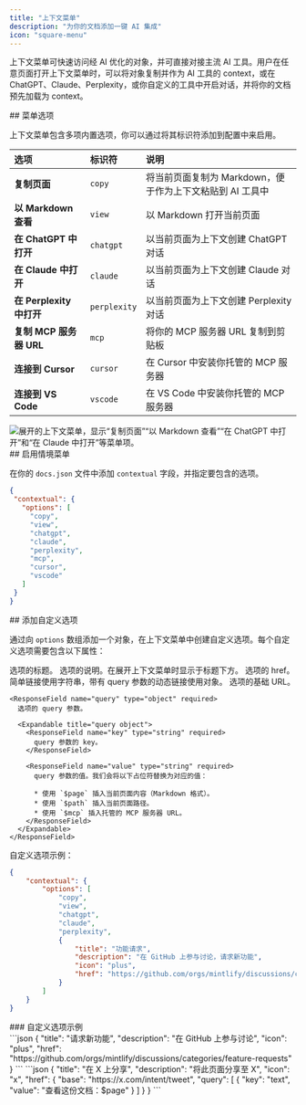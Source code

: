 ```yaml
---
title: "上下文菜单"
description: "为你的文档添加一键 AI 集成"
icon: "square-menu"
---
```



上下文菜单可快速访问经 AI 优化的对象，并可直接对接主流 AI 工具。用户在任意页面打开上下文菜单时，可以将对象复制并作为 AI 工具的 context，或在 ChatGPT、Claude、Perplexity，或你自定义的工具中开启对话，并将你的文档预先加载为 context。


<div id="menu-options">
  ## 菜单选项
</div>

上下文菜单包含多项内置选项，你可以通过将其标识符添加到配置中来启用。

| 选项 | 标识符 | 说明 |
|:--------|:------------|:-------------|
| **复制页面** | `copy` | 将当前页面复制为 Markdown，便于作为上下文粘贴到 AI 工具中 |
| **以 Markdown 查看** | `view` | 以 Markdown 打开当前页面 |
| **在 ChatGPT 中打开** | `chatgpt` | 以当前页面为上下文创建 ChatGPT 对话 |
| **在 Claude 中打开** | `claude` | 以当前页面为上下文创建 Claude 对话 |
| **在 Perplexity 中打开** | `perplexity` | 以当前页面为上下文创建 Perplexity 对话 |
| **复制 MCP 服务器 URL** | `mcp` | 将你的 MCP 服务器 URL 复制到剪贴板 |
| **连接到 Cursor** | `cursor` | 在 Cursor 中安装你托管的 MCP 服务器 |
| **连接到 VS Code** | `vscode` | 在 VS Code 中安装你托管的 MCP 服务器 |

<Frame>
    <img 
    src="/images/contextual-menu/contextual-menu.png" 
    alt="展开的上下文菜单，显示“复制页面”“以 Markdown 查看”“在 ChatGPT 中打开”和“在 Claude 中打开”等菜单项。" 
  />
</Frame>

<div id="enabling-the-contextual-menu">
  ## 启用情境菜单
</div>

在你的 `docs.json` 文件中添加 `contextual` 字段，并指定要包含的选项。

```json
{
 "contextual": {
   "options": [
     "copy",
     "view",
     "chatgpt",
     "claude",
     "perplexity",
     "mcp",
     "cursor",
     "vscode"
   ]
 }
}
```


<div id="adding-custom-options">
  ## 添加自定义选项
</div>

通过向 `options` 数组添加一个对象，在上下文菜单中创建自定义选项。每个自定义选项需要包含以下属性：

<ResponseField name="title" type="string" required>
  选项的标题。
</ResponseField>

<ResponseField name="description" type="string" required>
  选项的说明。在展开上下文菜单时显示于标题下方。
</ResponseField>

<IconsRequired />

<ResponseField name="href" type="string | object" required>
  选项的 href。简单链接使用字符串，带有 query 参数的动态链接使用对象。

  <Expandable title="href object">
    <ResponseField name="base" type="string" required>
      选项的基础 URL。
    </ResponseField>

    <ResponseField name="query" type="object" required>
      选项的 query 参数。

      <Expandable title="query object">
        <ResponseField name="key" type="string" required>
          query 参数的 key。
        </ResponseField>

        <ResponseField name="value" type="string" required>
          query 参数的值。我们会将以下占位符替换为对应的值：

          * 使用 `$page` 插入当前页面内容（Markdown 格式）。
          * 使用 `$path` 插入当前页面路径。
          * 使用 `$mcp` 插入托管的 MCP 服务器 URL。
        </ResponseField>
      </Expandable>
    </ResponseField>
  </Expandable>
</ResponseField>

自定义选项示例：

```json {9-14} wrap
{
    "contextual": {
        "options": [
            "copy",
            "view",
            "chatgpt",
            "claude",
            "perplexity",
            {
                "title": "功能请求",
                "description": "在 GitHub 上参与讨论，请求新功能",
                "icon": "plus",
                "href": "https://github.com/orgs/mintlify/discussions/categories/feature-requests"
            }
        ]
    }
}
```


<div id="custom-option-examples">
  ### 自定义选项示例
</div>

<AccordionGroup>
<Accordion title="简单链接">
```json
{
  "title": "请求新功能",
  "description": "在 GitHub 上参与讨论",
  "icon": "plus",
  "href": "https://github.com/orgs/mintlify/discussions/categories/feature-requests"
}
```
</Accordion>

<Accordion title="包含页面内容的动态链接">
```json
{
  "title": "在 X 上分享",
  "description": "将此页面分享至 X",
  "icon": "x",
  "href": {
    "base": "https://x.com/intent/tweet",
    "query": [
      {
      "key": "text",
      "value": "查看这份文档：$page"
      }
    ]
  }
}
```
</Accordion>
</AccordionGroup>